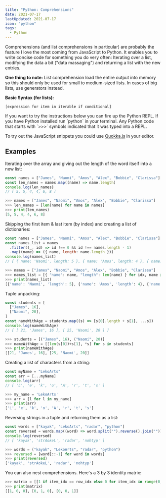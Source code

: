 ```yaml
---
title: "Python: Comprehensions"
date: 2021-07-17
lastUpdated: 2021-07-17
icon: "python"
tags:
  - Python
---
```


Comprehensions (and list comprehensions in particular) are probably the feature I love the most coming from JavaScript to Python. It enables you to write concise code for something you do very often: Iterating over a list, modifying the data a bit ("data massaging") and returning a list with the new entries.

**One thing to note:** List comprehension load the entire output into memory so this should only be used for small to medium-sized lists. In cases of big lists, use generators instead.

**Basic Syntax (for lists):**

```
[expression for item in iterable if conditional]
```

<Alert status="info" title="Note">
  If you want to try the instructions below you can fire up the Python REPL. If
  you have Python installed run `python` in your terminal. Any Python code that
  starts with `>>>` symbols indicated that it was typed into a REPL.

To try out the JavaScript snippets you could use [Quokka.js](https://quokkajs.com/) in your editor.

</Alert>

## Examples

Iterating over the array and giving out the length of the word itself into a new list:

```js
const names = ["James", "Naomi", "Amos", "Alex", "Bobbie", "Clarissa"]
const len_names = names.map((name) => name.length)
console.log(len_names)
// [ 5, 5, 4, 4, 6, 8 ]
```

```py
>>> names = ["James", "Naomi", "Amos", "Alex", "Bobbie", "Clarissa"]
>>> len_names = [len(name) for name in names]
>>> print(len_names)
[5, 5, 4, 4, 6, 8]
```

Skipping the first item & last item (by index) and creating a list of dictionaries:

```js
const names = ["James", "Naomi", "Amos", "Alex", "Bobbie", "Clarissa"]
const names_list = names
  .filter((_, id) => id !== 0 && id !== names.length - 1)
  .map((name) => ({ name, length: name.length }))
console.log(names_list)
// [ { name: 'Naomi', length: 5 }, { name: 'Amos', length: 4 }, { name: 'Alex', length: 4 }, { name: 'Bobbie', length: 6 } ]
```

```py
>>> names = ["James", "Naomi", "Amos", "Alex", "Bobbie", "Clarissa"]
>>> names_list = [{ "name": name, "length": len(name) } for idx, name in enumerate(names) if idx != 0 and idx != len(names)-1]
>>> print(names_list)
[{'name': 'Naomi', 'length': 5}, {'name': 'Amos', 'length': 4}, {'name': 'Alex', 'length': 4}, {'name': 'Bobbie', 'length': 6}]
```

Tuple unpacking:

```js
const students = [
  ["James", 16],
  ["Naomi", 20],
]
const nameWithAge = students.map((s) => [s[0].length + s[1], ...s])
console.log(nameWithAge)
// [ [ 21, 'James', 16 ], [ 25, 'Naomi', 20 ] ]
```

```py
>>> students = [("James", 16), ("Naomi", 20)]
>>> nameWithAge = [[len(s[0])+s[1], *s] for s in students]
>>> print(nameWithAge)
[[21, 'James', 16], [25, 'Naomi', 20]]
```

Creating a list of characters from a string:

```js
const myName = "LekoArts"
const arr = [...myName]
console.log(arr)
// [ 'L', 'e', 'k', 'o', 'A', 'r', 't', 's' ]
```

```py
>>> my_name = 'LekoArts'
>>> arr = [l for l in my_name]
>>> print(arr)
['L', 'e', 'k', 'o', 'A', 'r', 't', 's']
```

Reversing strings in a tuple and returning them as a list:

```js
const words = ["kayak", "LekoArts", "radar", "python"]
const reversed = words.map((word) => word.split("").reverse().join(""))
console.log(reversed)
// [ 'kayak', 'strAokeL', 'radar', 'nohtyp' ]
```

```py
>>> words = ("kayak", "LekoArts", "radar", "python")
>>> reversed = [word[::-1] for word in words]
>>> print(reversed)
['kayak', 'strAokeL', 'radar', 'nohtyp']
```

You can also nest comprehensions. Here's a 3 by 3 identity matrix:

```py
>>> matrix = [[1 if item_idx == row_idx else 0 for item_idx in range(0, 3)] for row_idx in range(0, 3)]
>>> print(matrix)
[[1, 0, 0], [0, 1, 0], [0, 0, 1]]
```
